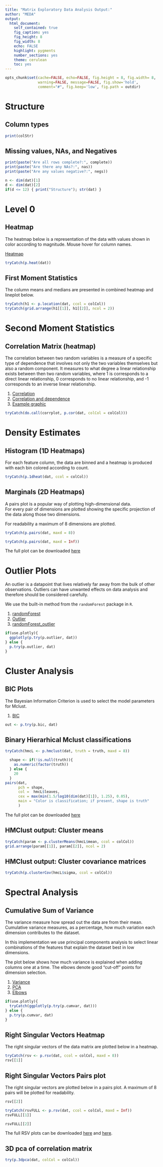 ```yaml
---
title: "Matrix Exploratory Data Analysis Output:"
author: "MEDA"
output:
  html_document:
    self_contained: true
    fig_caption: yes
    fig_height: 8
    fig_width: 8
    echo: FALSE
    highlight: pygments
    number_sections: yes
    theme: cerulean
    toc: yes
---
```


```r
opts_chunk$set(cache=FALSE, echo=FALSE, fig.height = 8, fig.width= 8,
               warning=FALSE, message=FALSE, fig.show='hold',
               comment="#", fig.keep='low', fig.path = outdir)
```

# Structure
## Column types
```r
print(colStr)
```
## Missing values, NAs, and Negatives
```r
print(paste("Are all rows complete?:", complete))
print(paste("Are there any NAs?:", nas))
print(paste("Are any values negative?:", negs))
```

```r
n <- dim(dat)[1]
d <- dim(dat)[2]
if(d <= 12) { print("Structure"); str(dat) }
```

# Level 0

## Heatmap
The heatmap below is a representation of the data with values shown in
color according to magnitude. Mouse hover for column names.

[Heatmap](https://en.wikipedia.org/wiki/Heat_map)

```r
tryCatch(p.heat(dat))
```

## First Moment Statistics

The column means and medians are presented in combined 
heatmap and lineplot below.

```r
tryCatch(h1 <- p.location(dat, ccol = colCol))
tryCatch(grid.arrange(h1[[1]], h1[[2]], ncol = 2))
```

# Second Moment Statistics
## Correlation Matrix (heatmap)

The correlation between two random variables is a measure of a specific
type of dependence that involves not only the two variables themselves
but also a random component.  It measures to what degree a linear
relationship exists between then two random variables, where 1 is
corresponds to a direct linear relationship, 0 corresponds to no linear
relationship, and -1 corresponds to an inverse linear relationship.  

1. [Correlation](https://www.encyclopediaofmath.org/index.php/Correlation_(in_statistics))
2. [Correlation and dependence](https://en.wikipedia.org/wiki/Correlation_and_dependence)
3. [Example graphic](https://upload.wikimedia.org/wikipedia/commons/thumb/d/d4/Correlation_examples2.svg/506px-Correlation_examples2.svg.png)

```r
tryCatch(do.call(corrplot, p.cor(dat, colCol = colCol)))
```

# Density Estimates
## Histogram (1D Heatmaps)

For each feature column, the data are binned and a heatmap is produced
with each bin colored according to count.

```r
tryCatch(p.1dheat(dat, ccol = colCol))
```

## Marginals (2D Heatmaps)
A pairs plot is a popular way of plotting high-dimensional data.  
For every pair of dimensions are plotted showing the specific projection of
the data along those two dimensions. 

For readability a maximum of 8 dimensions are plotted. 

```r
tryCatch(p.pairs(dat, maxd = 8))
```

```r
tryCatch(p.pairs(dat, maxd = Inf))
```

The full plot can be downloaded [here](./meda-pairsFULL-1.pdf)


# Outlier Plots

An outlier is a datapoint that lives relatively far away from the bulk
of other observations. 
Outliers can have unwanted effects on data analysis
and therefore should be considered carefully. 

We use the built-in method from the `randomForest` package in `R`.

1. [randomForest](https://cran.r-project.org/web/packages/randomForest/index.html)
1. [Outlier](https://en.wikipedia.org/wiki/Outlier)
1. [randomForest_outlier](https://www.stat.berkeley.edu/~breiman/RandomForests/cc_home.htm#outliers)

```r
if(use.plotly){
  ggplotly(p.try(p.outlier, dat))
} else {
  p.try(p.outlier, dat)
}
```

# Cluster Analysis 

## BIC Plots 
The Bayesian Information Criterion is used to select the model
parameters for Mclust. 

1. [BIC](https://en.wikipedia.org/wiki/Bayesian_information_criterion)

```r
out <- p.try(p.bic, dat)
```

## Binary Hierarhical Mclust classifications
```r
tryCatch(hmcL <- p.hmclust(dat, truth = truth, maxd = 8))
```

```r
  shape <- if(!is.null(truth)){ 
    as.numeric(factor(truth))
  } else {
    20
  }
pairs(dat, 
      pch = shape, 
      col =  hmcL$leaves, 
      cex = max(min(1.5/log10(dim(dat)[1]), 1.25), 0.05),
      main = "Color is classification; if present, shape is truth"
      )
```

The full plot can be downloaded [here](./meda-hmclustFULL-1.pdf)

## HMClust output: Cluster means
```r
tryCatch(param <- p.clusterMeans(hmcL$mean, ccol = colCol))
grid.arrange(param[[1]], param[[2]], ncol = 2)
```

## HMClust output: Cluster covariance matrices
```r
tryCatch(p.clusterCov(hmcL$sigma, ccol = colCol))
```



# Spectral Analysis

## Cumulative Sum of Variance 

The variance measure how spread out the data are from their mean.
Cumulative variance measures, as a percentage, how much variation 
each dimension contributes to the dataset. 

In this implementation we use principal components analysis to select
linear combinations of the features that explain the dataset best in
low dimensions. 

The plot below shows how much variance is explained when adding columns
one at a time.  The elbows denote good "cut-off" points for dimension
selection. 

1. [Variance](https://www.encyclopediaofmath.org/index.php/Variance)
2. [PCA](https://en.wikipedia.org/wiki/Principal_component_analysis)
3. [Elbows](http://dx.doi.org/10.1016/j.csda.2005.09.010)

```r
if(use.plotly){
  tryCatch(ggplotly(p.try(p.cumvar, dat)))
} else {
  p.try(p.cumvar, dat)
}
```


## Right Singular Vectors Heatmap
The right singular vectors of the data matrix are plotted below in a
heatmap.
```r
tryCatch(rsv <- p.rsv(dat, ccol = colCol, maxd = 8))
rsv[[1]]
```

## Right Singular Vectors Pairs plot
The right singular vectors are plotted below in a pairs plot.
A maximum of 8 pairs will be plotted for readability. 
```r
rsv[[2]]
```

```r
tryCatch(rsvFULL <- p.rsv(dat, ccol = colCol, maxd = Inf))
rsvFULL[[1]]
```
```r
rsvFULL[[2]]
```

The full RSV plots can be downloaded [here](./meda-rsvhFULL-1.png)
and [here](./meda-rsvpFULL-1.pdf).

## 3D pca of correlation matrix
```r
try(p.3dpca(dat, colCol = colCol))
```

